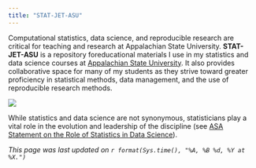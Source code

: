 ```yaml
---
title: "STAT-JET-ASU"
---
```


Computational statistics, data science, and reproducible research are critical for teaching and research at Appalachian State University. **STAT-JET-ASU** is a repository foreducational materials I use in my statistics and data science courses at [Appalachian State University](http://www.appstate.edu/). It also provides collaborative space for many of my students as they strive toward greater proficiency in statistical methods, data management, and the use of reproducible research methods. 

![](http://i.imgur.com/aoz1BJy.jpg)

While statistics and data science are not synonymous, statisticians play a vital role in the evolution and leadership of the discipline (see [ASA Statement on the Role of Statistics in Data Science](http://magazine.amstat.org/blog/2015/10/01/asa-statement-on-the-role-of-statistics-in-data-science/)).

*This page was last updated on `r format(Sys.time(), "%A, %B %d, %Y at %X.")`*


